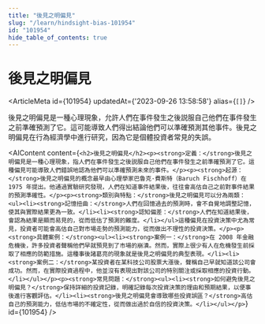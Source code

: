 ```yaml
---
title: "後見之明偏見"
slug: "/learn/hindsight-bias-101954"
id: "101954"
hide_table_of_contents: true
---
```



# 後見之明偏見

<ArticleMeta id={101954} updatedAt={'2023-09-26 13:58:58'} alias={`[]`} />
<div className='border-solid border-b border-t-0 my-4 border-[var(--ifm-color-gray-300)]' />

後見之明偏見是一種心理現象，允許人們在事件發生之後説服自己他們在事件發生之前準確預測了它。這可能導致人們得出結論他們可以準確預測其他事件。後見之明偏見在行為經濟學中進行研究，因為它是個體投資者常見的失誤。

<AIContent content={`<h2>後見之明偏見</h2><p><strong>定義：</strong>後見之明偏見是一種心理現象，指人們在事件發生之後説服自己他們在事件發生之前準確預測了它。這種偏見可能導致人們錯誤地認為他們可以準確預測未來的事件。</p><p><strong>起源：</strong>後見之明偏見的概念最早由心理學家巴魯克·費斯特（Baruch Fischhoff）在 1975 年提出。他通過實驗研究發現，人們在知道事件結果後，往往會高估自己之前對事件結果的預測準確性。</p><p><strong>類別與特點：</strong>後見之明偏見可以分為兩類：<ul><li><strong>記憶扭曲：</strong>人們在回憶過去的預測時，會不自覺地調整記憶，使其與實際結果更為一致。</li><li><strong>認知偏差：</strong>人們在知道結果後，會認為結果是顯而易見的，從而低估了預測的難度。</li></ul>這種偏見在投資決策中尤為常見，投資者可能會高估自己對市場走勢的預測能力，從而做出不理性的投資決策。</p><p><strong>具體案例：</strong><ul><li><strong>案例一：</strong>在 2008 年金融危機後，許多投資者聲稱他們早就預見到了市場的崩潰。然而，實際上很少有人在危機發生前採取了相應的防範措施。這種事後諸葛亮的現象就是後見之明偏見的典型表現。</li><li><strong>案例二：</strong>某投資者在某科技公司股票大漲後，聲稱自己早就知道該公司會成功。然而，在實際投資過程中，他並沒有表現出對該公司的特別關注或採取相應的投資行動。</li></ul></p><p><strong>常見問題：</strong><ul><li><strong>如何避免後見之明偏見？</strong>保持詳細的投資記錄，明確記錄每次投資決策的理由和預期結果，以便事後進行客觀評估。</li><li><strong>後見之明偏見會導致哪些投資誤區？</strong>高估自己的預測能力，低估市場的不確定性，從而做出過於自信的投資決策。</li></ul></p>`} id={101954} />

